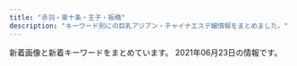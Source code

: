 ```yaml
---
title: "赤羽・東十条・王子・板橋"
description: "キーワード別にの巨乳アジアン・チャイナエステ嬢情報をまとめました。"
---
```


新着画像と新着キーワードをまとめています。
2021年06月23日の情報です。

<DmmAffiliateIns />
<KeywordTable
  shops={
    [
    {
        "img_links": [],
        "keywords": {},
        "station": "JR\u738b\u5b50\u99c5\u5317\u53e3",
        "url": "https://kirakira.xyz.mn/",
        "name": "Lucky"
    },
    {
        "keywords": {
            "84": 6,
            "D": 4,
            "88": 2,
            "87": 2,
            "C": 6,
            "86": 9
        },
        "url": "http://meltylove.xyz/",
        "name": "\u30e1\u30eb\u30c6\u30a3\u2015\u30e9\u30f4",
        "img_links": [
            "http://meltylove.xyz/images/g5.jpg",
            "http://meltylove.xyz/images/s3.png",
            "http://meltylove.xyz/images/top.jpg",
            "http://meltylove.xyz/images/g3.jpg",
            "http://meltylove.xyz/images/r1.png",
            "http://meltylove.xyz/images/end.png",
            "http://meltylove.xyz/images/r2.png",
            "http://meltylove.xyz/images/g0.jpg",
            "http://meltylove.xyz/images/g4.jpg",
            "http://meltylove.xyz/images/g1.jpg",
            "http://meltylove.xyz/images/r3.png",
            "http://meltylove.xyz/images/room3.png",
            "http://meltylove.xyz/images/new.png",
            "http://meltylove.xyz/images/room4.png",
            "http://meltylove.xyz/images/s1.png",
            "http://meltylove.xyz/images/room1.jpg",
            "http://meltylove.xyz/images/g2.jpg",
            "http://meltylove.xyz/images/room2.png"
        ],
        "station": "JR\u8d64\u7fbd\u99c5"
    },
    {
        "keywords": {
            "83": 3,
            "86": 3,
            "85": 3,
            "84": 3
        },
        "station": "JR\u6771\u5341\u6761\u99c5\u5317\u53e3",
        "url": "http://yuri.msa.jp/",
        "img_links": [
            "http://yuri.msa.jp/layer/images/top/top_08.png",
            "http://yuri.msa.jp/images/ser1.jpg",
            "http://yuri.msa.jp/images/top1.jpg",
            "http://yuri.msa.jp/images/staff_03.jpg",
            "http://yuri.msa.jp/images/info.png",
            "http://yuri.msa.jp/images/1.jpg",
            "http://yuri.msa.jp/images/staff_06.jpg",
            "http://yuri.msa.jp/images/ser4.jpg",
            "http://yuri.msa.jp/images/s_info.png",
            "http://yuri.msa.jp/images/ser2.jpg",
            "http://yuri.msa.jp/images/top2.jpg",
            "http://yuri.msa.jp/images/staff_bj1.png",
            "http://yuri.msa.jp/images/staff_04.jpg",
            "http://yuri.msa.jp/images/staff_01.jpg",
            "http://yuri.msa.jp/layer/images/top/top_05.jpg",
            "http://yuri.msa.jp/layer/images/top/top_06.jpg",
            "http://yuri.msa.jp/images/staff_bj4.png",
            "http://yuri.msa.jp/layer/images/top/top_03.jpg",
            "http://yuri.msa.jp/layer/images/top/top_02.jpg",
            "http://yuri.msa.jp/images/ser3.jpg",
            "http://yuri.msa.jp/images/wenzi-staff.png",
            "http://yuri.msa.jp/layer/images/top/top_04.jpg",
            "http://yuri.msa.jp/images/s_service.png",
            "http://yuri.msa.jp/images/staff_02.jpg",
            "http://yuri.msa.jp/layer/images/top.jpg",
            "http://yuri.msa.jp/layer/images/top/top_01.jpg"
        ],
        "name": "\u767e\u5408"
    },
    {
        "url": "http://lastpara.net/",
        "img_links": [
            "http://lastpara.net/image/cast/cast_259_1_l.jpg",
            "http://lastpara.net/image/cast/cast_261_1_l.jpg",
            "http://lastpara.net/image/cast/cast_256_1_l.jpg",
            "http://lastpara.net/img/recuit.png",
            "http://lastpara.net/image/cast/cast_259_1_s.jpg",
            "http://lastpara.net/image/cast/cast_262_1_l.jpg",
            "http://lastpara.net/image/cast/cast_286_1_s.jpg",
            "http://lastpara.net/image/cast/cast_255_1_l.jpg",
            "http://lastpara.net/image/cast/cast_263_1_s.jpg",
            "http://lastpara.net/image/cast/cast_286_1_l.jpg",
            "http://lastpara.net/image/cast/cast_287_1_s.jpg",
            "http://lastpara.net/img/event/camp_top_02.jpg",
            "http://lastpara.net/image/cast/cast_287_1_l.jpg",
            "http://lastpara.net/image/cast/cast_263_1_l.jpg",
            "http://lastpara.net/image/cast/cast_265_1_l.jpg",
            "http://lastpara.net/img/news-ttl.jpg",
            "http://lastpara.net/image/cast/cast_256_1_s.jpg",
            "http://lastpara.net/image/cast/cast_265_1_s.jpg"
        ],
        "name": "Last Paradise \uff5e\u30e9\u30b9\u30c8\u30d1\u30e9\u30c0\u30a4\u30b9\uff5e",
        "keywords": {
            "86": 4,
            "85": 9,
            "90": 2,
            "84": 4
        },
        "station": "JR\u8d64\u7fbd\u99c5\u5357\u53e3"
    },
    {
        "keywords": {
            "C": 15
        },
        "station": "JR\u738b\u5b50\u99c5\u5317\u53e3",
        "url": "http://oji.pink/",
        "img_links": [
            "http://oji.pink/images/g1.jpg",
            "http://oji.pink/images/aki.jpg",
            "http://oji.pink/images/yuki.jpg",
            "http://oji.pink/images/g2.jpg",
            "http://oji.pink/images/g0.jpg",
            "http://oji.pink/images/1.png",
            "http://oji.pink/images/mobile.jpg",
            "http://oji.pink/images/new1.jpg",
            "http://oji.pink/images/zi_link.png",
            "http://oji.pink/images/r3.jpg",
            "http://oji.pink/images/r1.jpg",
            "http://oji.pink/images/r4.jpg",
            "http://oji.pink/images/r2.jpg",
            "http://oji.pink/images/zi_staff.png",
            "http://oji.pink/images/g7.jpg",
            "http://oji.pink/images/top.jpg",
            "http://oji.pink/images/3.png",
            "http://oji.pink/images/g5.jpg"
        ],
        "name": "\u7f8e\u5065"
    },
    {
        "name": "GOOD TIME",
        "station": "\u8d64\u7fbd\u5ca9\u6df5\u99c52\u756a\u51fa\u53e3",
        "url": "http://www.goodtime.iesjp.com/",
        "img_links": [
            "http://www.goodtime.iesjp.com/photo_news/upimg/22286608910ac9b0db_0.jpg",
            "http://www.goodtime.iesjp.com/images/m-top03.jpg",
            "http://www.goodtime.iesjp.com/images/m-yejiao.jpg",
            "http://www.goodtime.iesjp.com/files/006.jpg",
            "http://www.goodtime.iesjp.com/files/003.jpg",
            "http://www.goodtime.iesjp.com/images/top-left01.jpg",
            "http://www.goodtime.iesjp.com/files/004.jpg",
            "http://www.goodtime.iesjp.com/images/m-top-right04.jpg",
            "http://www.goodtime.iesjp.com/images/m-head.jpg",
            "http://www.goodtime.iesjp.com/images/m-right.jpg",
            "http://www.goodtime.iesjp.com/files/001.jpg",
            "http://www.goodtime.iesjp.com/images/m-top-right01.jpg",
            "http://www.goodtime.iesjp.com/photo_news/upimg/3943160b5eaf8ad73c_1.jpg",
            "http://www.goodtime.iesjp.com/images/m-left.jpg",
            "http://www.goodtime.iesjp.com/images/call.png",
            "http://www.goodtime.iesjp.com/photo_news/upimg/3462960a1ab283cd4a_0.jpg",
            "http://www.goodtime.iesjp.com/images/m-top-right02.jpg",
            "http://www.goodtime.iesjp.com/files/007.jpg",
            "http://www.goodtime.iesjp.com/photo_news/upimg/6226360739cbd5fa6e_0.jpg",
            "http://www.goodtime.iesjp.com/images/m-top-right03.jpg",
            "http://www.goodtime.iesjp.com/images/m-top02.jpg"
        ],
        "keywords": {
            "\u30bb\u30af\u30b7\u30fc": 3,
            "85": 2,
            "D": 8,
            "87": 8
        }
    },
    {
        "url": "http://www.crossu.xyz/",
        "name": "\u685c\u306e\u604b",
        "keywords": {
            "\u30bb\u30af\u30b7\u30fc": 5
        },
        "station": "JR\u738b\u5b50\u99c5\u5317\u53e3",
        "img_links": [
            "http://www.crossu.xyz/templets/default/picture/staff_t.jpg",
            "http://www.crossu.xyz/templets/default/picture/news.jpg",
            "http://www.crossu.xyz/templets/default/picture/head.jpg",
            "http://www.crossu.xyz/uploads/191119/1-19111915043V27.jpg",
            "http://www.crossu.xyz/templets/default/picture/rec1.png",
            "http://www.crossu.xyz/uploads/180620/1-1P62010193X63.jpg",
            "http://www.crossu.xyz/uploads/191129/1-19112914393CK.jpg",
            "http://www.crossu.xyz/uploads/181211/1-1Q2111433162D.jpg",
            "http://www.crossu.xyz/uploads/180620/1-1P62010154K00.png",
            "http://www.crossu.xyz/uploads/190924/1-1Z9241056212J.jpg",
            "http://www.crossu.xyz/uploads/allimg/180620/1-1P6201013133b.jpg",
            "http://www.crossu.xyz/templets/default/picture/interior_t.jpg",
            "http://www.crossu.xyz/uploads/200528/1-20052Q52142229.jpg",
            "http://www.crossu.xyz/uploads/180621/1-1P621101232H4.jpg"
        ]
    },
    {
        "name": "Only one \uff5e\u30aa\u30f3\u30ea\u30fc\u30ef\u30f3\uff5e",
        "img_links": [
            "http://www.roserelaxation.info/upload/201807/thumb_dis/1531195547.jpg",
            "http://www.roserelaxation.info/upload/201707/1499300573.jpg",
            "http://www.roserelaxation.info/upload/202007/thumb_dis/1594636322.jpg",
            "http://www.roserelaxation.info/upload/202008/1598846272.jpg",
            "http://www.roserelaxation.info/upload/202007/thumb_dis/1594636355.jpg",
            "http://www.roserelaxation.info/upload/201807/1531195952.jpg",
            "http://www.roserelaxation.info/upload/201807/1531197286.jpg",
            "http://www.roserelaxation.info/upload/images/20171206_133002.jpg",
            "http://www.roserelaxation.info/upload/images/20171206_132823.jpg",
            "http://www.roserelaxation.info/upload/201807/thumb_dis/1531195952.jpg",
            "http://www.roserelaxation.info/upload/202007/1594636684.jpg",
            "http://www.roserelaxation.info/upload/201807/thumb/1531195547.jpg",
            "http://www.roserelaxation.info/upload/202007/thumb_dis/1594636684.jpg",
            "http://www.roserelaxation.info/upload/201712/thumb/1512155748.jpg",
            "http://www.roserelaxation.info/upload/201712/thumb_dis/1512155748.jpg",
            "http://www.roserelaxation.info/upload/201712/1512155748.jpg",
            "http://www.roserelaxation.info/upload/images/20170613_104732.jpg",
            "http://www.roserelaxation.info/upload/images/20170525_102731.jpg",
            "http://www.roserelaxation.info/upload/201801/thumb/1517150493.jpg",
            "http://www.roserelaxation.info/upload/201807/thumb_dis/1531197286.jpg",
            "http://www.roserelaxation.info/upload/201807/1531195547.jpg",
            "http://www.roserelaxation.info/upload/images/20171206_132919.jpg",
            "http://www.roserelaxation.info/upload/202007/thumb/1594636355.jpg",
            "http://www.roserelaxation.info/upload/202007/1594636246.jpg",
            "http://www.roserelaxation.info/upload/202007/thumb_dis/1594636246.jpg",
            "http://www.roserelaxation.info/upload/202007/thumb/1594636246.jpg",
            "http://www.roserelaxation.info/upload/images/20171206_132851.jpg",
            "http://www.roserelaxation.info/upload/201708/1502280972.jpg",
            "http://www.roserelaxation.info/upload/201801/1517150493.jpg",
            "http://www.roserelaxation.info/upload/201708/thumb_dis/1502280972.jpg",
            "http://www.roserelaxation.info/upload/201807/thumb/1531195952.jpg",
            "http://www.roserelaxation.info/upload/202007/1594636355.jpg",
            "http://www.roserelaxation.info/upload/201801/thumb_dis/1517150493.jpg",
            "http://www.roserelaxation.info/upload/images/20171214_032900.jpg",
            "http://www.roserelaxation.info/upload/202007/thumb/1594636684.jpg",
            "http://www.roserelaxation.info/upload/images/20170706_091357.jpg",
            "http://www.roserelaxation.info/upload/201808/thumb_dis/1535596152.jpg"
        ],
        "station": "JR\u8d64\u7fbd\u99c5\u5357\u53e3",
        "url": "http://www.roserelaxation.info/",
        "keywords": {}
    },
    {
        "img_links": [
            "http://www.l-yuri.work/img/aki1.jpg",
            "http://www.l-yuri.work/images/news.png",
            "http://www.l-yuri.work/img/kaori1.jpg",
            "http://www.l-yuri.work/images/4.png",
            "http://www.l-yuri.work/staff/emi.jpg",
            "http://www.l-yuri.work/img/rina1.jpg",
            "http://www.l-yuri.work/images/sys.png",
            "http://www.l-yuri.work/staff/rina.jpg",
            "http://www.l-yuri.work/images/interior_t.jpg",
            "http://www.l-yuri.work/images/s1.png",
            "http://www.l-yuri.work/images/tg.jpg",
            "http://www.l-yuri.work/images/mobile.jpg",
            "http://www.l-yuri.work/images/2.png",
            "http://www.l-yuri.work/staff/kaori.jpg",
            "http://www.l-yuri.work/images/int1.png",
            "http://www.l-yuri.work/images/int2.png",
            "http://www.l-yuri.work/images/1.png",
            "http://www.l-yuri.work/images/tel.jpg",
            "http://www.l-yuri.work/images/h_line.jpg",
            "http://www.l-yuri.work/images/3.png",
            "http://www.l-yuri.work/images/staff_t.jpg",
            "http://www.l-yuri.work/images/head.jpg",
            "http://www.l-yuri.work/img/emi1.jpg",
            "http://www.l-yuri.work/staff/aki.jpg"
        ],
        "keywords": {},
        "station": "\u84ee\u6839\u99c5\u6771\u53e3",
        "url": "http://www.l-yuri.work/",
        "name": "\u767e\u5408"
    },
    {
        "keywords": {
            "D": 5,
            "87": 1,
            "C": 1,
            "85": 2,
            "\u4e73": 1
        },
        "url": "http://figret.xyz/",
        "name": "\u7e01\u697d",
        "img_links": [
            "http://figret.xyz/static/picture/bar-infomation.png",
            "http://figret.xyz/static/picture/info_text.jpg",
            "http://figret.xyz/static/picture/bar-inte.png",
            "http://figret.xyz/uploads/210517/1-21051G0253T50.jpg",
            "http://figret.xyz/uploads/200520/1-200520100430557.jpg",
            "http://figret.xyz/static/picture/info1.jpg",
            "http://figret.xyz/uploads/200520/1-200520094144146.jpg",
            "http://figret.xyz/static/picture/info2.jpg",
            "http://figret.xyz/static/picture/bar-news.png",
            "http://figret.xyz/static/picture/girls-bar.png",
            "http://figret.xyz/uploads/210501/1-2105011FK05b.jpg",
            "http://figret.xyz/uploads/200520/1-200520100455411.jpg",
            "http://figret.xyz/uploads/210515/1-2105151454123F.jpg",
            "http://figret.xyz/static/picture/bar-girls.png"
        ],
        "station": "JR\u5341\u6761\u99c5\u5357\u53e3"
    },
    {
        "name": "\u30b3\u30b3\u30ca\u30c3\u30c4",
        "keywords": {
            "87": 5,
            "86": 10,
            "85": 5,
            "C": 5,
            "D": 10,
            "E": 5
        },
        "station": "JR\u8d64\u7fbd\u99c5\u6771\u53e3",
        "img_links": [
            "http://coconat.work/staff/ayaka1.jpg",
            "http://coconat.work/images/interior_t.jpg",
            "http://coconat.work/images/news.jpg",
            "http://coconat.work/images/staff_t.jpg",
            "http://coconat.work/staff/rina1.jpg",
            "http://coconat.work/staff/yuko1.jpg",
            "http://coconat.work/images/news_t.jpg",
            "http://coconat.work/images/m-top004.jpg",
            "http://coconat.work/staff/yuyu1.jpg",
            "http://coconat.work/images/call.png",
            "http://coconat.work/images/m-head01.jpg"
        ],
        "url": "http://coconat.work/"
    },
    {
        "name": "\u83ef\u8276",
        "img_links": [
            "http://www.kaen.relaxmens.com/images/sp_tit_therapist.png",
            "http://www.kaen.relaxmens.com/images/tit_therapist.png",
            "http://www.kaen.relaxmens.com/images/img_tel.png",
            "http://www.kaen.relaxmens.com/images/sp_top.jpg",
            "http://www.kaen.relaxmens.com/images/acc4.jpg",
            "http://www.kaen.relaxmens.com/images/acc2.jpg",
            "http://www.kaen.relaxmens.com/files/002.jpg",
            "http://www.kaen.relaxmens.com/files/009.jpg",
            "http://www.kaen.relaxmens.com/images/acc5.jpg",
            "http://www.kaen.relaxmens.com/files/006.jpg",
            "http://www.kaen.relaxmens.com/images/acc1.jpg",
            "http://www.kaen.relaxmens.com/files/007.jpg",
            "http://www.kaen.relaxmens.com/images/acc3.jpg",
            "http://www.kaen.relaxmens.com/files/008.jpg",
            "http://www.kaen.relaxmens.com/images/top.jpg",
            "http://www.kaen.relaxmens.com/files/001.jpg",
            "http://www.kaen.relaxmens.com/images/kanban.jpg",
            "http://www.kaen.relaxmens.com/files/005.jpg",
            "http://www.kaen.relaxmens.com/images/sp_tit_new.png",
            "http://www.kaen.relaxmens.com/images/tit_new.png",
            "http://www.kaen.relaxmens.com/images/maining.jpg"
        ],
        "keywords": {
            "87": 6,
            "C": 30,
            "D": 6,
            "85": 30,
            "86": 6,
            "E": 6
        },
        "station": "JR\u8d64\u7fbd\u99c5\u6771\u53e3",
        "url": "http://www.kaen.relaxmens.com/"
    },
    {
        "img_links": [
            "http://www.e-baby.work/staff/haru1.jpg",
            "http://www.e-baby.work/staff/mihoc.jpg",
            "http://www.e-baby.work/staff/miho1.jpg",
            "http://www.e-baby.work/img/all/icon2.png",
            "http://www.e-baby.work/staff/maya1.jpg",
            "http://www.e-baby.work/img/all/loader.png",
            "http://www.e-baby.work/staff/kumi1.jpg",
            "http://www.e-baby.work/staff/yuka1.jpg",
            "http://www.e-baby.work/staff/karen1.jpg",
            "http://www.e-baby.work/staff/rina1.jpg"
        ],
        "name": "\u30a2\u30a4\u30ea\u30b9",
        "keywords": {
            "86": 2,
            "D": 3,
            "89": 1,
            "E": 3,
            "84": 1,
            "C": 1,
            "85": 1,
            "87": 2
        },
        "station": "JR\u8d64\u7fbd\u99c5\u6771\u53e3",
        "url": "http://www.e-baby.work/"
    },
    {
        "keywords": {
            "86": 1,
            "87": 4,
            "D": 5
        },
        "url": "http://www.darling.esjp.info/",
        "name": "Darling \uff5e\u30c0\u30fc\u30ea\u30f3\uff5e",
        "station": "JR\u8d64\u7fbd\u99c5\u5357\u53e3",
        "img_links": [
            "http://www.darling.esjp.info/img/nav-003.png",
            "http://www.darling.esjp.info/img/nav-005.png",
            "http://www.darling.esjp.info/files/008.jpg",
            "http://www.darling.esjp.info/img/tel.png",
            "http://www.darling.esjp.info/img/stt.jpg",
            "http://www.darling.esjp.info/img/stb.jpg",
            "http://www.darling.esjp.info/files/007.jpg",
            "http://www.darling.esjp.info/img/nav-002.png",
            "http://www.darling.esjp.info/files/001.jpg",
            "http://www.darling.esjp.info/img/nav-006.png",
            "http://www.darling.esjp.info/files/002.jpg",
            "http://www.darling.esjp.info/img/nav-001.png",
            "http://www.darling.esjp.info/img/nav-004.png",
            "http://www.darling.esjp.info/img/top01.png",
            "http://www.darling.esjp.info/files/003.jpg"
        ]
    },
    {
        "station": "JR\u8d64\u7fbd\u99c5\u6771\u53e3",
        "keywords": {
            "D": 6,
            "87": 2,
            "E": 2,
            "85": 2,
            "86": 4,
            "C": 12
        },
        "url": "https://dream.ests.jp/",
        "name": "\u30a2\u30ed\u30de\u30c9\u30ea\u30fc\u30e0",
        "img_links": [
            "https://dream.ests.jp/images/top.png",
            "https://dream.ests.jp/images/s_pick.png",
            "https://dream.ests.jp/images/s_news.jpg",
            "https://dream.ests.jp/images/news_bj3.jpg",
            "https://dream.ests.jp/photos/sites/12/2021/03/2021031110482840.jpg",
            "https://dream.ests.jp/images/end.png",
            "https://dream.ests.jp/images/2.jpg",
            "https://dream.ests.jp/images/staff_bj3.jpg",
            "https://dream.ests.jp/photos/sites/12/2021/03/2021031110482744.jpg",
            "https://dream.ests.jp/images/1.jpg",
            "https://dream.ests.jp/images/s_link.jpg",
            "https://dream.ests.jp/photos/sites/12/2021/03/2021031110483021.jpg",
            "https://dream.ests.jp/images/mobile.jpg",
            "https://dream.ests.jp/images/line.png",
            "https://dream.ests.jp/images/s_therapist.jpg",
            "https://dream.ests.jp/photos/sites/12/2021/03/2021031110483161.jpg",
            "https://dream.ests.jp/images/new.jpg"
        ]
    },
    {
        "img_links": [
            "http://esthe-japan.work/flower/upload/202004/1588153474.png"
        ],
        "name": "FLOWER",
        "url": "http://esthe-japan.work/flower/",
        "keywords": {
            "88": 3,
            "87": 3,
            "98": 1,
            "89": 3,
            "\u30bb\u30af\u30b7\u30fc": 6
        },
        "station": "JR\u8d64\u7fbd\u99c5\u5357\u6539\u672d\u53e3(\u6771)"
    },
    {
        "url": "http://www.cocosia.work/",
        "img_links": [
            "http://www.cocosia.work/staff/rea1.jpg",
            "http://www.cocosia.work/staff/mika.jpg",
            "http://www.cocosia.work/staff/riya.jpg",
            "http://www.cocosia.work/staff/mao1.jpg",
            "http://www.cocosia.work/img/int2_sp.jpg",
            "http://www.cocosia.work/img/bn_howto_sp.jpg",
            "http://www.cocosia.work/staff/yuyu.jpg",
            "http://www.cocosia.work/img/int3_sp.jpg",
            "http://www.cocosia.work/img/int2.jpg",
            "http://www.cocosia.work/staff/riya1.jpg",
            "http://www.cocosia.work/img/concept.jpg",
            "http://www.cocosia.work/staff/hina1.jpg",
            "http://www.cocosia.work/img/bn_contact.jpg",
            "http://www.cocosia.work/staff/mika1.jpg",
            "http://www.cocosia.work/img/int3.jpg",
            "http://www.cocosia.work/img/concept_sp.jpg",
            "http://www.cocosia.work/staff/hina.jpg",
            "http://www.cocosia.work/img/int1_sp.jpg",
            "http://www.cocosia.work/staff/yuyu1.jpg",
            "http://www.cocosia.work/staff/rea.jpg",
            "http://www.cocosia.work/staff/mao.jpg",
            "http://www.cocosia.work/img/int1.jpg",
            "http://www.cocosia.work/img/bn_contact_sp.jpg",
            "http://www.cocosia.work/img/bn_howto.jpg",
            "http://www.cocosia.work/img/i_tel.png",
            "http://www.cocosia.work/img/header_info.png"
        ],
        "keywords": {
            "D": 10,
            "87": 6,
            "E": 6,
            "85": 2,
            "86": 8,
            "C": 15
        },
        "name": "Cocosia \uff5e\u30b3\u30b3\u30b7\u30a2\uff5e",
        "station": "JR\u8d64\u7fbd\u99c5\u897f\u53e3"
    },
    {
        "name": "\u30c0\u30fc\u30ea\u30f3",
        "img_links": [
            "http://angel-aroma.net/img/m4.jpg",
            "http://angel-aroma.net/img/m10.jpg",
            "http://angel-aroma.net/img/no.png",
            "http://angel-aroma.net/img/m2.jpg",
            "http://angel-aroma.net/img/qr.jpg",
            "http://angel-aroma.net/img/m3.jpg",
            "http://angel-aroma.net/img/m1.jpg",
            "http://angel-aroma.net/img/m5.jpg",
            "http://angel-aroma.net/img/sta5.jpg",
            "http://angel-aroma.net/img/sta3.jpg",
            "http://angel-aroma.net/img/sta2.jpg",
            "http://angel-aroma.net/img/m30.jpg",
            "http://angel-aroma.net/img/sta6.jpg",
            "http://angel-aroma.net/img/top.jpg",
            "http://angel-aroma.net/img/sta1.jpg",
            "http://angel-aroma.net/img/stafft.jpg",
            "http://angel-aroma.net/img/m20.jpg",
            "http://angel-aroma.net/img/m6.jpg"
        ],
        "keywords": {
            "86": 4,
            "82": 2,
            "84": 2,
            "87": 2
        },
        "station": "JR\u8d64\u7fbd\u99c5\u6771\u53e3",
        "url": "http://angel-aroma.net/"
    },
    {
        "keywords": {},
        "url": "https://nippori-massage.com/",
        "station": "\u5c3e\u4e45\u99c5",
        "name": "\u56de\u697d\u82d1",
        "img_links": [
            "https://nippori-massage.com/images/clear.png",
            "https://nippori-massage.com/mens-esthe/2021/04/15/sakura-s1.jpg",
            "https://nippori-massage.com/staff/sakura-l1.jpg",
            "https://nippori-massage.com/images/header3.png",
            "https://nippori-massage.com/images/esthe3.jpg",
            "https://nippori-massage.com/room/room-l1.jpg",
            "https://nippori-massage.com/staff/ai-s2.jpg",
            "https://nippori-massage.com/icon/facebook.png",
            "https://nippori-massage.com/footer/footer-staff.png",
            "https://nippori-massage.com/icon/line.png",
            "https://nippori-massage.com/mens-esthe/2021/06/19/ai-s1.jpg",
            "https://nippori-massage.com/line/10min-coupon.png",
            "https://nippori-massage.com/images/esthe1.jpg",
            "https://nippori-massage.com/room/room-l2.jpg",
            "https://nippori-massage.com/staff/ai-s1.jpg",
            "https://nippori-massage.com/line/line-qr.png",
            "https://nippori-massage.com/staff/ai-l1.jpg",
            "https://nippori-massage.com/staff/ai-l2.jpg",
            "https://nippori-massage.com/footer/footer-tel.png",
            "https://nippori-massage.com/images/main-sp.jpg",
            "https://nippori-massage.com/room/room-l3.jpg",
            "https://scdn.line-apps.com/n/line_add_friends/btn/ja.png",
            "https://nippori-massage.com/footer/footer-line.png",
            "https://nippori-massage.com/images/qrcode.png",
            "https://nippori-massage.com/images/esthe2.jpg",
            "https://nippori-massage.com/staff/sakura-s1.jpg",
            "https://nippori-massage.com/icon/twitter.png",
            "https://nippori-massage.com//icon/facebook.png",
            "https://nippori-massage.com/room/room-l4.jpg",
            "https://nippori-massage.com/images/esthe4.jpg",
            "https://nippori-massage.com/icon/yelp.png",
            "https://nippori-massage.com/images/line_friend.png",
            "https://nippori-massage.com/images/main1.jpg",
            "https://nippori-massage.com/images/obi.jpg"
        ]
    },
    {
        "img_links": [
            "https://higashijujo-mensesthe.com/room/room-l1.jpg",
            "https://higashijujo-mensesthe.com/images/main1.jpg",
            "https://higashijujo-mensesthe.com/images/footer-r.png",
            "https://higashijujo-mensesthe.com/2019/10/21/rika-s1.jpg",
            "https://higashijujo-mensesthe.com/staff/kimi-s1.jpg",
            "https://higashijujo-mensesthe.com/menu/friend.png",
            "https://higashijujo-mensesthe.com/staff/lime-l1.jpg",
            "https://higashijujo-mensesthe.com/images/camp.jpg",
            "https://higashijujo-mensesthe.com/staff/kimi-s2.jpg",
            "https://higashijujo-mensesthe.com/staff/lime-s1.jpg",
            "https://higashijujo-mensesthe.com/icon/yelp.png",
            "https://higashijujo-mensesthe.com/button/staff.png",
            "https://higashijujo-mensesthe.com/staff/satomi-l1.jpg",
            "https://higashijujo-mensesthe.com/2019/08/23/satomi-s1.jpg",
            "https://higashijujo-mensesthe.com/menu/home.png",
            "https://higashijujo-mensesthe.com/menu/gallery.png",
            "https://higashijujo-mensesthe.com/room/esthe2.jpg",
            "https://higashijujo-mensesthe.com/room/room-l4.jpg",
            "https://higashijujo-mensesthe.com/images/footer-l.png",
            "https://higashijujo-mensesthe.com/images/clear.png",
            "https://higashijujo-mensesthe.com/images/header3.png",
            "https://higashijujo-mensesthe.com/staff/kimi-l2.jpg",
            "https://higashijujo-mensesthe.com/icon/line.png",
            "https://higashijujo-mensesthe.com/room/esthe1.jpg",
            "https://higashijujo-mensesthe.com/staff/rika-s1.jpg",
            "https://higashijujo-mensesthe.com/button/home.png",
            "https://higashijujo-mensesthe.com/2019/08/22/runa-s1.jpg",
            "https://higashijujo-mensesthe.com/menu/info.png",
            "https://higashijujo-mensesthe.com/room/room-l2.jpg",
            "https://higashijujo-mensesthe.com/staff/runa-l1.jpg",
            "https://higashijujo-mensesthe.com/menu/blog.png",
            "https://higashijujo-mensesthe.com/images/main-sp.jpg",
            "https://higashijujo-mensesthe.com/icon/twitter.png",
            "https://higashijujo-mensesthe.com/staff/satomi-s1.jpg",
            "https://higashijujo-mensesthe.com/staff/kimi-l1.jpg",
            "https://higashijujo-mensesthe.com/2020/02/29/lime-s1.jpg",
            "https://higashijujo-mensesthe.com/staff/rika-l1.jpg",
            "https://higashijujo-mensesthe.com/images/flower.png",
            "https://higashijujo-mensesthe.com/images/qrcode.png",
            "https://higashijujo-mensesthe.com/room/esthe3.jpg",
            "https://higashijujo-mensesthe.com/icon/facebook.png",
            "https://higashijujo-mensesthe.com/room/room-l3.jpg",
            "https://higashijujo-mensesthe.com/button/blog.png",
            "https://higashijujo-mensesthe.com/2019/08/10/kimi-s1.jpg",
            "https://higashijujo-mensesthe.com/staff/runa-s1.jpg"
        ],
        "station": "JR\u6771\u5341\u6761\u99c5\u5317\u53e3",
        "keywords": {},
        "name": "Love Sea",
        "url": "https://higashijujo-mensesthe.com/"
    },
    {
        "url": "https://wagaya.xyz.mn/",
        "keywords": {
            "85": 10,
            "C": 11,
            "D": 20,
            "86": 5,
            "83": 5
        },
        "img_links": [
            "https://wagaya.xyz.mn/photos/sites/56/2021/06/2021061105332195.jpg",
            "https://wagaya.xyz.mn/photos/sites/56/2021/04/2021041205512892.jpg",
            "https://wagaya.xyz.mn/photos/sites/56/2021/04/2021041205512961.jpg",
            "https://wagaya.xyz.mn/images/s_news.png",
            "https://wagaya.xyz.mn/images/mobile.jpg",
            "https://wagaya.xyz.mn/photos/sites/56/2021/04/202104050602539.jpg",
            "https://wagaya.xyz.mn/images/top.jpg",
            "https://wagaya.xyz.mn/images/s_staff.png",
            "https://wagaya.xyz.mn/images/nbj1.png"
        ],
        "station": "JR\u738b\u5b50\u99c5\u4e2d\u592e\u53e3",
        "name": "\u6211\u304c\u5bb6"
    },
    {
        "name": "\u9999\u9999",
        "img_links": [
            "http://shanshan-esthe.com/img/sta0.jpg",
            "http://shanshan-esthe.com/img/st16.jpg",
            "http://shanshan-esthe.com/img/sta14.jpg",
            "http://shanshan-esthe.com/img/no.png",
            "http://shanshan-esthe.com/img/st14.jpg"
        ],
        "keywords": {
            "86": 2,
            "D": 2
        },
        "url": "http://shanshan-esthe.com/",
        "station": "JR\u6771\u5341\u6761\u99c5\u5317\u53e3"
    }
]
}
/>
<DmmAffiliateScript />
